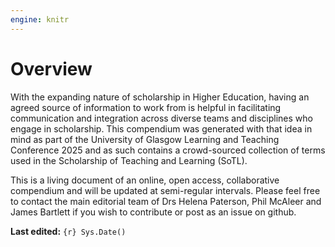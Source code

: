 ```yaml
---
engine: knitr
---
```


# Overview {.unnumbered}

With the expanding nature of scholarship in Higher Education, having an agreed source of information to work from is helpful in facilitating communication and integration across diverse teams and disciplines who engage in scholarship. This compendium was generated with that idea in mind as part of the University of Glasgow Learning and Teaching Conference 2025 and as such contains a crowd-sourced collection of terms used in the Scholarship of Teaching and Learning (SoTL).

This is a living document of an online, open access, collaborative compendium and will be updated at semi-regular intervals. Please feel free to contact the main editorial team of Drs Helena Paterson, Phil McAleer and James Bartlett if you wish to contribute or post as an issue on github.

**Last edited:** `{r} Sys.Date()`
